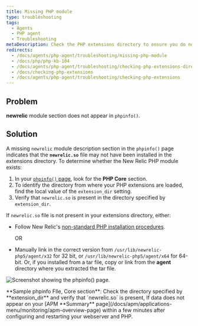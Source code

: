 ```yaml
---
title: Missing PHP module
type: troubleshooting
tags:
  - Agents
  - PHP agent
  - Troubleshooting
metaDescription: Check the PHP extensions directory to ensure you do not have a non-standard installation for the New Relic PHP agent .
redirects:
  - /docs/agents/php-agent/troubleshooting/missing-php-module
  - /docs/php/php-kb-104
  - /docs/agents/php-agent/troubleshooting/checking-php-extensions-directory
  - /docs/checking-php-extensions
  - /docs/agents/php-agent/troubleshooting/checking-php-extensions
---
```



## Problem

**newrelic** module section does not appear in `phpinfo()`.

## Solution

A missing `newrelic` module description section in the `phpinfo()` page indicates that the **`newrelic.so`** file may not have been installed in the extensions directory. To determine whether the New Relic PHP module exists:

1. In your [`phpinfo()` page](/docs/php/php-kb-103), look for the **PHP Core** section.
2. To identify the directory from where your PHP extensions are loaded, find the local value of the `extension_dir` setting.
3. Verify that `newrelic.so` is present in the directory specified by `extension_dir`.

If `newrelic.so` file is not present in your extensions directory, either:

* Follow New Relic's [non-standard PHP installation procedures](/docs/php/php-agent-installation-non-standard-php).

  OR
* Manually link in the correct version from `/usr/lib/newrelic-php5/agent/x32` for 32 bit, or `/usr/lib/newrelic-php5/agent/x64` for 64-bit. Or, if you installed from a tar file, copy or link from the **agent** directory where you extracted the tar file.

<img
  title="doc_example_phpinfo_core_0.png"
  alt="Screenshot showing the phpinfo() page."
  src={apmPhpInfoExtensionDir}
/>

<figcaption>
  **Sample phpinfo FIle, Core section**: Check the directory specified by **extension_dir** and verify that `newrelic.so` is present, If data does not appear on your [APM **Summary** page](/docs/apm/applications-menu/monitoring/apm-overview-page) within a few minutes after configuring and restarting your webserver and PHP.
</figcaption>
